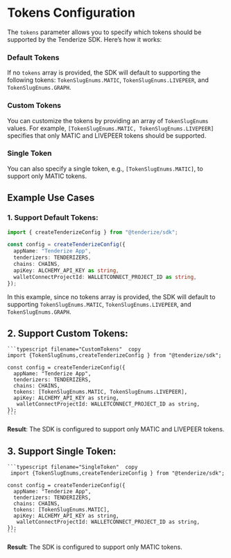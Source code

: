 
# Tokens Configuration

The `tokens` parameter allows you to specify which tokens should be supported by the Tenderize SDK. Here’s how it works:

### Default Tokens

If no `tokens` array is provided, the SDK will default to supporting the following tokens: `TokenSlugEnums.MATIC`, `TokenSlugEnums.LIVEPEER`, and `TokenSlugEnums.GRAPH`.

### Custom Tokens

You can customize the tokens by providing an array of `TokenSlugEnums` values. For example, `[TokenSlugEnums.MATIC, TokenSlugEnums.LIVEPEER]` specifies that only MATIC and LIVEPEER tokens should be supported.

### Single Token

You can also specify a single token, e.g., `[TokenSlugEnums.MATIC]`, to support only MATIC tokens.

## Example Use Cases

### 1. Support Default Tokens:

```typescript filename="DefaultTokens" copy
import { createTenderizeConfig } from "@tenderize/sdk";

const config = createTenderizeConfig({
  appName: "Tenderize App",
  tenderizers: TENDERIZERS,
  chains: CHAINS,
  apiKey: ALCHEMY_API_KEY as string,
  walletConnectProjectId: WALLETCONNECT_PROJECT_ID as string,
});
```

In this example, since no tokens array is provided, the SDK will default to supporting `TokenSlugEnums.MATIC`, `TokenSlugEnums.LIVEPEER`, and `TokenSlugEnums.GRAPH`.

## 2. Support Custom Tokens:

    ```typescript filename="CustomTokens"  copy
    import {TokenSlugEnums,createTenderizeConfig } from "@tenderize/sdk";

    const config = createTenderizeConfig({
      appName: "Tenderize App",
      tenderizers: TENDERIZERS,
      chains: CHAINS,
      tokens: [TokenSlugEnums.MATIC, TokenSlugEnums.LIVEPEER],
      apiKey: ALCHEMY_API_KEY as string,
       walletConnectProjectId: WALLETCONNECT_PROJECT_ID as string,
    });
    ```

<Callout  emoji="ℹ️">

**Result**: The SDK is configured to support only MATIC and LIVEPEER tokens.

</Callout>

## 3. Support Single Token:

    ```typescript filename="SingleToken"  copy
     import {TokenSlugEnums,createTenderizeConfig } from "@tenderize/sdk";

    const config = createTenderizeConfig({
      appName: "Tenderize App",
      tenderizers: TENDERIZERS,
      chains: CHAINS,
      tokens: [TokenSlugEnums.MATIC],
      apiKey: ALCHEMY_API_KEY as string,
       walletConnectProjectId: WALLETCONNECT_PROJECT_ID as string,
    });
    ```

<Callout  emoji="ℹ️">

**Result**: The SDK is configured to support only MATIC tokens.

</Callout>
